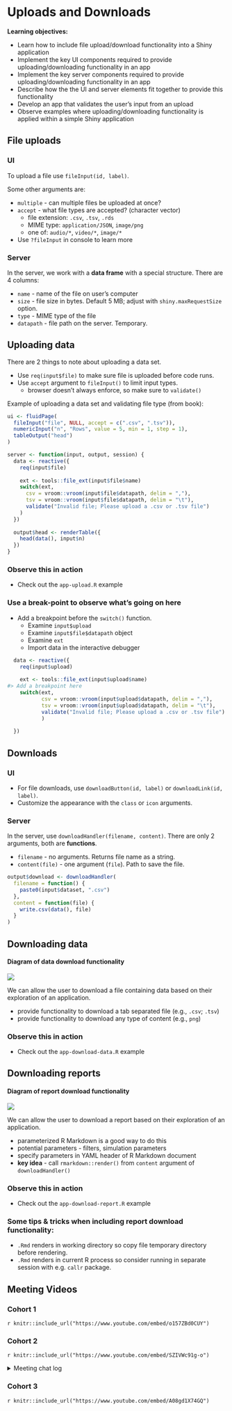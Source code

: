 # Uploads and Downloads

**Learning objectives:**  

* Learn how to include file upload/download functionality into a Shiny application
* Implement the key UI components required to provide uploading/downloading functionality in an app
* Implement the key server components required to provide uploading/downloading functionality in an app
* Describe how the the UI and server elements fit together to provide this functionality
* Develop an app that validates the user's input from an upload
* Observe examples where uploading/downloading functionality is applied within a simple Shiny application

## File uploads

### UI

To upload a file use `fileInput(id, label)`. 

Some other arguments are:

- `multiple` - can multiple files be uploaded at once?
- `accept` - what file types are accepted? (character vector)
    - file extension: `.csv`, `.tsv`, `.rds`
    - MIME type: `application/JSON`, `image/png`
    - one of: `audio/*`, `video/*`, `image/*`
- Use `?fileInput` in console to learn more    
    
### Server

In the server, we work with a **data frame** with a special structure.
There are 4 columns:

- `name` - name of the file on user's computer
- `size` - file size in bytes. Default 5 MB; adjust with 
 `shiny.maxRequestSize` option.
- `type` - MIME type of the file
- `datapath` - file path on the server. Temporary.

## Uploading data

There are 2 things to note about uploading a data set.

- Use `req(input$file)` to make sure file is uploaded before code runs.
- Use `accept` argument to `fileInput()` to limit input types.
    - browser doesn't always enforce, so make sure to `validate()`
    
Example of uploading a data set and validating file type (from book):

```r
ui <- fluidPage(
  fileInput("file", NULL, accept = c(".csv", ".tsv")),
  numericInput("n", "Rows", value = 5, min = 1, step = 1),
  tableOutput("head")
)

server <- function(input, output, session) {
  data <- reactive({
    req(input$file)
    
    ext <- tools::file_ext(input$file$name)
    switch(ext,
      csv = vroom::vroom(input$file$datapath, delim = ","),
      tsv = vroom::vroom(input$file$datapath, delim = "\t"),
      validate("Invalid file; Please upload a .csv or .tsv file")
    )
  })
  
  output$head <- renderTable({
    head(data(), input$n)
  })
}
```

### Observe this in action

- Check out the `app-upload.R` example

### Use a break-point to observe what's going on here

- Add a breakpoint before the `switch()` function.
  - Examine `input$upload`
  - Examine `input$file$datapath` object
  - Examine `ext`
  - Import data in the interactive debugger

```r
  data <- reactive({
    req(input$upload)
    
    ext <- tools::file_ext(input$upload$name)
#> Add a breakpoint here    
    switch(ext,
           csv = vroom::vroom(input$upload$datapath, delim = ","),
           tsv = vroom::vroom(input$upload$datapath, delim = "\t"),
           validate("Invalid file; Please upload a .csv or .tsv file")
           )
    
  })
```


## Downloads

### UI

- For file downloads, use `downloadButton(id, label)` or `downloadLink(id, label)`.
- Customize the appearance with the `class` or `icon` arguments.


### Server

In the server, use `downloadHandler(filename, content)`.
There are only 2 arguments, both are **functions**.

- `filename` - no arguments. Returns file name as a string.
- `content(file)` - one argument (`file`). Path to save the file.

```r
output$download <- downloadHandler(
  filename = function() {
    paste0(input$dataset, ".csv")
  },
  content = function(file) {
    write.csv(data(), file)
  }
)
```


## Downloading data

#### Diagram of data download functionality {-}
![](images/09-uploads-downloads/data-download.png)

We can allow the user to download a file containing data based on their exploration of an application.

- provide functionality to download a tab separated file (e.g., `.csv`; `.tsv`)
- provide functionality to download any type of content (e.g., `png`)

### Observe this in action

- Check out the `app-download-data.R` example

## Downloading reports

#### Diagram of report download functionality {-}
![](images/09-uploads-downloads/report-download.png)

We can allow the user to download a report based on their exploration of an
 application.
 
- parameterized R Markdown is a good way to do this
- potential parameters - filters, simulation parameters
- specify parameters in YAML header of R Markdown document
- **key idea** - call `rmarkdown::render()` from `content` argument of
 `downloadHandler()`
 
### Observe this in action

- Check out the `app-download-report.R` example

### Some tips & tricks when including report download functionality:

- `.Rmd` renders in working directory so copy file temporary directory before
 rendering.
- `.Rmd` renders in current R process so consider running in separate session
 with e.g. `callr` package.

## Meeting Videos

### Cohort 1

`r knitr::include_url("https://www.youtube.com/embed/o157ZBd0CUY")`

### Cohort 2

`r knitr::include_url("https://www.youtube.com/embed/SZIVWc91g-o")`

<details>
  <summary> Meeting chat log </summary>
  
```
00:51:00	Ryan Metcalf:	https://github.com/royfrancis/shinyapp_calendar_plot/blob/master/app.R
00:54:23	Ryan Metcalf:	https://pandoc.org/
```
</details>

### Cohort 3

`r knitr::include_url("https://www.youtube.com/embed/A08gd1X74GQ")`
